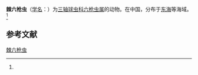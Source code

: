 {{Speciesbox
| name = 棘六枪虫
| status = 
| status_system = 
| image = 
| genus = Hexacontium
| species = senticetum
| authority = (Tan et Su, 1982)<ref name='id9015'>{{cite web| url =http://www.bioinfo.cn/db05/BjdwSpecies.php?action=view&id=9015| title =棘六枪虫| work =《中国动物物种编目数据库》| publisher =中国科学院微生物研究所| author =中国科学院动物研究所| accessdate =2009-04-16| deadurl =yes| archiveurl =https://web.archive.org/web/20160305004354/http://www.bioinfo.cn/db05/BjdwSpecies.php?action=view&id=9015| archivedate =2016-03-05}}</ref>
}}

'''棘六枪虫'''（[[学名|学名]]：{{lang|la|''Hexacontium senticetum''}}）为[[三轴球虫科|三轴球虫科]][[六枪虫属|六枪虫属]]的动物。在中国，分布于[[东海|东海]]等海域。<ref name='id9015'/>

== 参考文献 ==
{{reflist}}

{{Wikispecies|Hexacontium senticetum}}

[[Category:六枪虫属|棘六枪虫]]


{{放射虫小作品}}